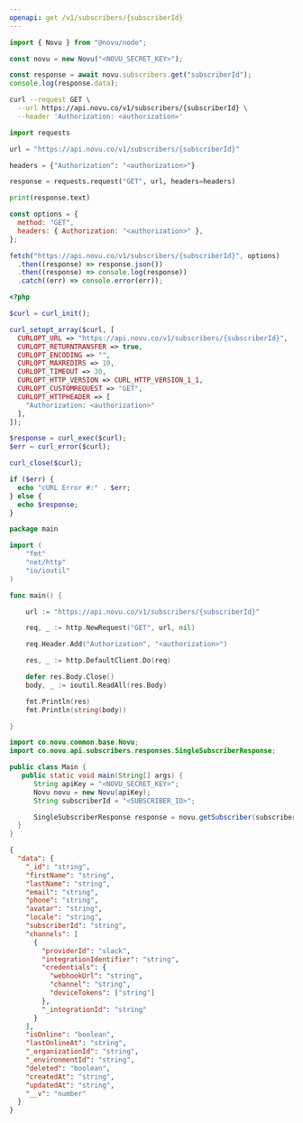 ```yaml
---
openapi: get /v1/subscribers/{subscriberId}
---
```



<ApikeyWarning />

<RequestExample>

```javascript Node.js
import { Novu } from "@novu/node";

const novu = new Novu("<NOVU_SECRET_KEY>");

const response = await novu.subscribers.get("subscriberId");
console.log(response.data);
```

```bash cURL
curl --request GET \
  --url https://api.novu.co/v1/subscribers/{subscriberId} \
  --header 'Authorization: <authorization>'
```

```python Python
import requests

url = "https://api.novu.co/v1/subscribers/{subscriberId}"

headers = {"Authorization": "<authorization>"}

response = requests.request("GET", url, headers=headers)

print(response.text)
```

```javascript JavaScript
const options = {
  method: "GET",
  headers: { Authorization: "<authorization>" },
};

fetch("https://api.novu.co/v1/subscribers/{subscriberId}", options)
  .then((response) => response.json())
  .then((response) => console.log(response))
  .catch((err) => console.error(err));
```

```php PHP
<?php

$curl = curl_init();

curl_setopt_array($curl, [
  CURLOPT_URL => "https://api.novu.co/v1/subscribers/{subscriberId}",
  CURLOPT_RETURNTRANSFER => true,
  CURLOPT_ENCODING => "",
  CURLOPT_MAXREDIRS => 10,
  CURLOPT_TIMEOUT => 30,
  CURLOPT_HTTP_VERSION => CURL_HTTP_VERSION_1_1,
  CURLOPT_CUSTOMREQUEST => "GET",
  CURLOPT_HTTPHEADER => [
    "Authorization: <authorization>"
  ],
]);

$response = curl_exec($curl);
$err = curl_error($curl);

curl_close($curl);

if ($err) {
  echo "cURL Error #:" . $err;
} else {
  echo $response;
}
```

```go Go
package main

import (
	"fmt"
	"net/http"
	"io/ioutil"
)

func main() {

	url := "https://api.novu.co/v1/subscribers/{subscriberId}"

	req, _ := http.NewRequest("GET", url, nil)

	req.Header.Add("Authorization", "<authorization>")

	res, _ := http.DefaultClient.Do(req)

	defer res.Body.Close()
	body, _ := ioutil.ReadAll(res.Body)

	fmt.Println(res)
	fmt.Println(string(body))

}
```

```java Java
import co.novu.common.base.Novu;
import co.novu.api.subscribers.responses.SingleSubscriberResponse;

public class Main {
   public static void main(String[] args) {
      String apiKey = "<NOVU_SECRET_KEY>";
      Novu novu = new Novu(apiKey);
      String subscriberId = "<SUBSCRIBER_ID>";

      SingleSubscriberResponse response = novu.getSubscriber(subscriberId);
  }
}
```

</RequestExample>

<ResponseExample>

```json Response
{
  "data": {
    "_id": "string",
    "firstName": "string",
    "lastName": "string",
    "email": "string",
    "phone": "string",
    "avatar": "string",
    "locale": "string",
    "subscriberId": "string",
    "channels": [
      {
        "providerId": "slack",
        "integrationIdentifier": "string",
        "credentials": {
          "webhookUrl": "string",
          "channel": "string",
          "deviceTokens": ["string"]
        },
        "_integrationId": "string"
      }
    ],
    "isOnline": "boolean",
    "lastOnlineAt": "string",
    "_organizationId": "string",
    "_environmentId": "string",
    "deleted": "boolean",
    "createdAt": "string",
    "updatedAt": "string",
    "__v": "number"
  }
}
```

</ResponseExample>
